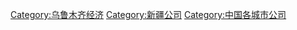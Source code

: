 [[Category:乌鲁木齐经济|Category:乌鲁木齐经济]]
[[Category:新疆公司|Category:新疆公司]]
[[Category:中国各城市公司|Category:中国各城市公司]]